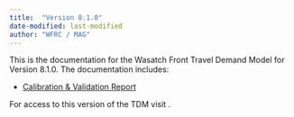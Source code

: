 ```yaml
---
title:  "Version 8.1.0"
date-modified: last-modified
author: "WFRC / MAG"
---
```


This is the documentation for the Wasatch Front Travel Demand Model for Version 8.1.0. The documentation includes:

 - [Calibration & Validation Report](downloads.qmd)

For access to this version of the TDM visit .
